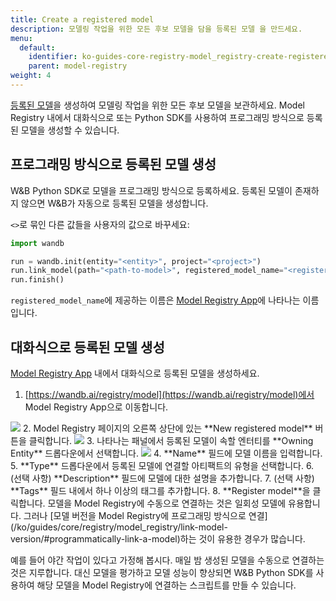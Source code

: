 ```yaml
---
title: Create a registered model
description: 모델링 작업을 위한 모든 후보 모델을 담을 등록된 모델 을 만드세요.
menu:
  default:
    identifier: ko-guides-core-registry-model_registry-create-registered-model
    parent: model-registry
weight: 4
---
```


[등록된 모델](/ko/guides/core/registry/model_registry/model-management-concepts/#registered-model)을 생성하여 모델링 작업을 위한 모든 후보 모델을 보관하세요. Model Registry 내에서 대화식으로 또는 Python SDK를 사용하여 프로그래밍 방식으로 등록된 모델을 생성할 수 있습니다.

## 프로그래밍 방식으로 등록된 모델 생성
W&B Python SDK로 모델을 프로그래밍 방식으로 등록하세요. 등록된 모델이 존재하지 않으면 W&B가 자동으로 등록된 모델을 생성합니다.

`<>`로 묶인 다른 값들을 사용자의 값으로 바꾸세요:

```python
import wandb

run = wandb.init(entity="<entity>", project="<project>")
run.link_model(path="<path-to-model>", registered_model_name="<registered-model-name>")
run.finish()
```

`registered_model_name`에 제공하는 이름은 [Model Registry App](https://wandb.ai/registry/model)에 나타나는 이름입니다.

## 대화식으로 등록된 모델 생성
[Model Registry App](https://wandb.ai/registry/model) 내에서 대화식으로 등록된 모델을 생성하세요.

1. [https://wandb.ai/registry/model](https://wandb.ai/registry/model)에서 Model Registry App으로 이동합니다.
<Frame>
    <img src="/images/models/create_registered_model_1.png"  />
</Frame>
2. Model Registry 페이지의 오른쪽 상단에 있는 **New registered model** 버튼을 클릭합니다.
<Frame>
    <img src="/images/models/create_registered_model_model_reg_app.png"  />
</Frame>
3. 나타나는 패널에서 등록된 모델이 속할 엔터티를 **Owning Entity** 드롭다운에서 선택합니다.
<Frame>
    <img src="/images/models/create_registered_model_3.png"  />
</Frame>
4. **Name** 필드에 모델 이름을 입력합니다.
5. **Type** 드롭다운에서 등록된 모델에 연결할 아티팩트의 유형을 선택합니다.
6. (선택 사항) **Description** 필드에 모델에 대한 설명을 추가합니다.
7. (선택 사항) **Tags** 필드 내에서 하나 이상의 태그를 추가합니다.
8. **Register model**을 클릭합니다.

<Note>
모델을 Model Registry에 수동으로 연결하는 것은 일회성 모델에 유용합니다. 그러나 [모델 버전을 Model Registry에 프로그래밍 방식으로 연결](/ko/guides/core/registry/model_registry/link-model-version/#programmatically-link-a-model)하는 것이 유용한 경우가 많습니다.

예를 들어 야간 작업이 있다고 가정해 봅시다. 매일 밤 생성된 모델을 수동으로 연결하는 것은 지루합니다. 대신 모델을 평가하고 모델 성능이 향상되면 W&B Python SDK를 사용하여 해당 모델을 Model Registry에 연결하는 스크립트를 만들 수 있습니다.
</Note>

